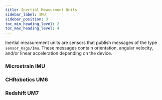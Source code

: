 ```yaml
---
title: Inertial Measurment Units
sidebar_label: IMU
sidebar_position: 3
toc_min_heading_level: 2
toc_max_heading_level: 4
---
```



Inertial measurement units are sensors that publish messages of the type `sensor_msgs/Imu`. These messages contain orientation, angular velocity, and/or linear acceleration depending on the device.

### Microstrain IMU

<MicrostrainIMU />

### CHRobotics UM6

<CHRoboticsUM6 />

### Redshift UM7

<RedShiftUM7 />
